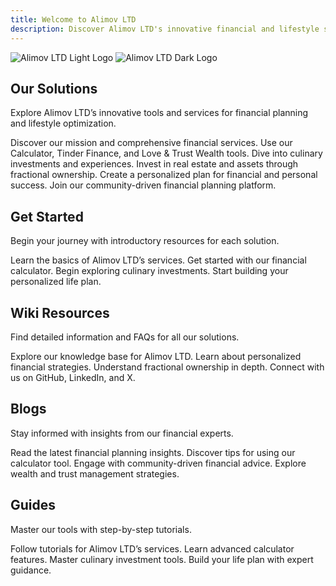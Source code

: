 ```yaml
---
title: Welcome to Alimov LTD
description: Discover Alimov LTD's innovative financial and lifestyle solutions, from wealth management to fractional ownership.
---
```


<img
  className="block dark:hidden"
  src="/logo/light.svg"
  alt="Alimov LTD Light Logo"
/>
<img
  className="hidden dark:block"
  src="/logo/dark.svg"
  alt="Alimov LTD Dark Logo"
/>

## Our Solutions

Explore Alimov LTD’s innovative tools and services for financial planning and lifestyle optimization.

<CardGroup cols={2}>
  <Card
    title="Alimov LTD"
    icon="building"
    href="Overview"
  >
    Discover our mission and comprehensive financial services.
  </Card>
  <Card
    title="Financial Tools"
    icon="calculator"
    href="calculator/Overview"
  >
    Use our Calculator, Tinder Finance, and Love & Trust Wealth tools.
  </Card>
  <Card
    title="Flavor Foe"
    icon="utensils"
    href="flavor-foe/Overview"
  >
    Dive into culinary investments and experiences.
  </Card>
  <Card
    title="Fractional Ownership"
    icon="house"
    href="fractional-ownership/Overview"
  >
    Invest in real estate and assets through fractional ownership.
  </Card>
  <Card
    title="Life Plan"
    icon="list-check"
    href="life-plan/Overview"
  >
    Create a personalized plan for financial and personal success.
  </Card>
  <Card
    title="Sip Buddy"
    icon="mug-hot"
    href="sip-buddy/Overview"
  >
    Join our community-driven financial planning platform.
  </Card>
</CardGroup>

## Get Started

Begin your journey with introductory resources for each solution.

<CardGroup cols={2}>
  <Card
    title="Alimov LTD Start"
    icon="rocket"
    href="Overview"
  >
    Learn the basics of Alimov LTD’s services.
  </Card>
  <Card
    title="Calculator Start"
    icon="rocket"
    href="calculator/Overview"
  >
    Get started with our financial calculator.
  </Card>
  <Card
    title="Flavor Foe Start"
    icon="rocket"
    href="flavor-foe/Overview"
  >
    Begin exploring culinary investments.
  </Card>
  <Card
    title="Life Plan Start"
    icon="rocket"
    href="life-plan/Overview"
  >
    Start building your personalized life plan.
  </Card>
</CardGroup>

## Wiki Resources

Find detailed information and FAQs for all our solutions.

<CardGroup cols={2}>
  <Card
    title="Alimov LTD Wiki"
    icon="book-open"
    href="Wiki/topic1"
  >
    Explore our knowledge base for Alimov LTD.
  </Card>
  <Card
    title="Tinder Finance Wiki"
    icon="book-open"
    href="tinder-finance/Wiki/topic1"
  >
    Learn about personalized financial strategies.
  </Card>
  <Card
    title="Fractional Ownership Wiki"
    icon="book-open"
    href="fractional-ownership/Wiki/topic1"
  >
    Understand fractional ownership in depth.
  </Card>
  <Card
    title="Community Socials"
    icon="users"
    href="Wiki/Socials"
  >
    Connect with us on GitHub, LinkedIn, and X.
  </Card>
</CardGroup>

## Blogs

Stay informed with insights from our financial experts.

<CardGroup cols={2}>
  <Card
    title="Alimov LTD Blog"
    icon="newspaper"
    href="Blog/article1"
  >
    Read the latest financial planning insights.
  </Card>
  <Card
    title="Calculator Blog"
    icon="newspaper"
    href="calculator/Blog/article1"
  >
    Discover tips for using our calculator tool.
  </Card>
  <Card
    title="Sip Buddy Blog"
    icon="newspaper"
    href="sip-buddy/Blog/article1"
  >
    Engage with community-driven financial advice.
  </Card>
  <Card
    title="Love & Trust Wealth Blog"
    icon="newspaper"
    href="love-trust-wealth/Blog/article1"
  >
    Explore wealth and trust management strategies.
  </Card>
</CardGroup>

## Guides

Master our tools with step-by-step tutorials.

<CardGroup cols={2}>
  <Card
    title="Alimov LTD Guides"
    icon="pen-to-square"
    href="How-To/guide1"
  >
    Follow tutorials for Alimov LTD’s services.
  </Card>
  <Card
    title="Calculator Guides"
    icon="pencil-to-square"
    href="calculator/How-To/guide1"
  >
    Learn advanced calculator features.
  </Card>
  <Card
    title="Flavor Foe Guides"
    icon="pen-to-square"
    href="flavor-foe/How-To/guide1"
  >
    Master culinary investment tools.
  </Card>
  <Card
    title="Life Plan Guides"
    icon="pen-to-square"
    href="life-plan/How-To/guide1"
  >
    Build your life plan with expert guidance.
  </Card>
</CardGroup>
